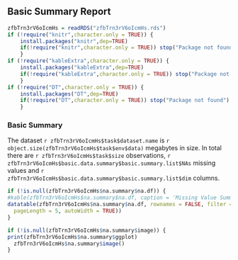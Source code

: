## Basic Summary Report

```r
zfbTrn3rV6oIcmHs = readRDS("zfbTrn3rV6oIcmHs.rds")
if (!require("knitr",character.only = TRUE)) {
    install.packages("knitr",dep=TRUE)
    if(!require("knitr",character.only = TRUE)) stop("Package not found")
    }
if (!require("kableExtra",character.only = TRUE)) {
    install.packages("kableExtra",dep=TRUE)
    if(!require("kableExtra",character.only = TRUE)) stop("Package not found")
    }
if (!require("DT",character.only = TRUE)) {
    install.packages("DT",dep=TRUE)
    if(!require("DT",character.only = TRUE)) stop("Package not found")
    }
```
### Basic Summary

The dataset `r zfbTrn3rV6oIcmHs$task$dataset.name ` is `r object.size(zfbTrn3rV6oIcmHs$task$env$data) `  megabytes in size.
In total there are `r zfbTrn3rV6oIcmHs$task$size ` observations, `r zfbTrn3rV6oIcmHs$basic.data.summary$basic.summary.list$NAs ` missing values and `r zfbTrn3rV6oIcmHs$basic.data.summary$basic.summary.list$dim ` columns.

```r
if (!is.null(zfbTrn3rV6oIcmHs$na.summary$na.df)) {
#kable(zfbTrn3rV6oIcmHs$na.summary$na.df, caption = 'Missing Value Summary', format = 'html') %>% kable_styling(full_width = TRUE)
datatable(zfbTrn3rV6oIcmHs$na.summary$na.df, rownames = FALSE, filter = 'bottom', options = list(
  pageLength = 5, autoWidth = TRUE))
} 

if (!is.null(zfbTrn3rV6oIcmHs$na.summary$image)) {
print(zfbTrn3rV6oIcmHs$na.summary$ggplot)
  zfbTrn3rV6oIcmHs$na.summary$image()
}
```
